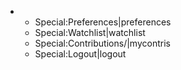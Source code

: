 * {{CURRENTLOGGEDUSER}}
** Special:Preferences|preferences
** Special:Watchlist|watchlist
** Special:Contributions/{{CURRENTLOGGEDUSER}}|mycontris
** Special:Logout|logout